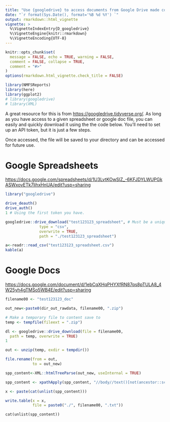 ```yaml
---
title: "Use {googledrive} to access documents from Google Drive made collaboratively with coworkers"
date: "`r format(Sys.Date(), format='%B %d %Y') `"
output: rmarkdown::html_vignette
vignette: >
  %\VignetteIndexEntry{D_googledrive}
  %\VignetteEngine{knitr::rmarkdown}
  %\VignetteEncoding{UTF-8}
---
```

  
```r
knitr::opts_chunk$set(
  message = FALSE, echo = TRUE, warning = FALSE, 
  comment = FALSE, collapse = TRUE,
  comment = "#>"
)
options(rmarkdown.html_vignette.check_title = FALSE)
```

```r
library(NMFSReports)
library(here)
library(ggplot2)
# library(googledrive)
# library(XML)
```


A great resource for this is from [https://googledrive.tidyverse.org/](tidyverse). As long as you have access to a given spreadsheet or google doc file, you can easily and quickly download it using the the code below. You'll need to set up an API token, but it is just a few steps. 

Once accessed, the file will be saved to your directory and can be accessed for future use. 

# Google Spreadsheets

[https://docs.google.com/spreadsheets/d/1U3LvtKOwSlZ_-6KFJDYLWUPGkASWxovETk7lihxHnUA/edit?usp=sharing](Here is a test document to play with.) 

```r
library("googledrive")

drive_deauth()
drive_auth()
1 # Using the first token you have.

googledrive::drive_download("test123123_spreadsheet", # Must be a unique name
               type = "csv", 
               overwrite = TRUE, 
               path = "./test123123_spreadsheet")

a<-readr::read_csv("test123123_spreadsheet.csv")
kable(a)
```

# Google Docs

[https://docs.google.com/document/d/1ebCqXHqPHYXfRN87qs8pTULA8_4W25yh4gTMSo5WB4E/edit?usp=sharing](Here is a test document to play with.) 

```r

filename00 <- "test123123_doc"

out_new<-paste0(dir_out_rawdata, filename00, ".zip")

# Make a temporary file to content save to
temp <- tempfile(fileext = ".zip")

dl <- googledrive::drive_download(file = filename00,
  path = temp, overwrite = TRUE)
1

out <- unzip(temp, exdir = tempdir())

file.rename(from = out,
            to = out_new)

spp_content<-XML::htmlTreeParse(out_new, useInternal = TRUE)

spp_content <- xpathApply(spp_content, "//body//text()[not(ancestor::script)][not(ancestor::style)][not(ancestor::noscript)]", xmlValue)

x <- paste(cat(unlist(spp_content)))

write.table(x = x, 
            file = paste0("./", filename00, ".txt"))
```


` cat(unlist(spp_content)) `

